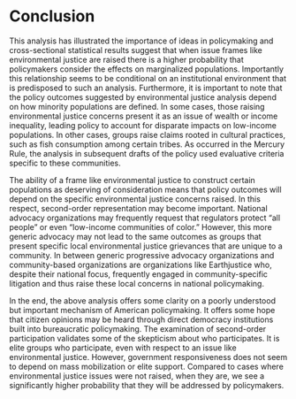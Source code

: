 # Conclusion

This analysis has illustrated the importance of ideas in policymaking
and cross-sectional statistical results suggest that when issue frames
like environmental justice are raised there is a higher probability that
policymakers consider the effects on marginalized populations.
Importantly this relationship seems to be conditional on an
institutional environment that is predisposed to such an analysis.
Furthermore, it is important to note that the policy outcomes suggested
by environmental justice analysis depend on how minority populations are
defined. In some cases, those raising environmental justice concerns
present it as an issue of wealth or income inequality, leading policy to
account for disparate impacts on low-income populations. In other cases,
groups raise claims rooted in cultural practices, such as fish
consumption among certain tribes. As occurred in the Mercury Rule, the
analysis in subsequent drafts of the policy used evaluative criteria
specific to these communities.

The ability of a frame like environmental justice to construct certain
populations as deserving of consideration means that policy outcomes
will depend on the specific environmental justice concerns raised. In
this respect, second-order representation may become important. National
advocacy organizations may frequently request that regulators protect
"all people" or even "low-income communities of color." However, this
more generic advocacy may not lead to the same outcomes as groups that
present specific local environmental justice grievances that are unique
to a community. In between generic progressive advocacy organizations
and community-based organizations are organizations like Earthjustice
who, despite their national focus, frequently engaged in
community-specific litigation and thus raise these local concerns in
national policymaking.

In the end, the above analysis offers some clarity on a poorly
understood but important mechanism of American policymaking. It offers
some hope that citizen opinions may be heard through direct democracy
institutions built into bureaucratic policymaking. The examination of
second-order participation validates some of the skepticism about who
participates. It is elite groups who participate, even with respect to
an issue like environmental justice. However, government responsiveness
does not seem to depend on mass mobilization or elite support. Compared
to cases where environmental justice issues were not raised, when they
are, we see a significantly higher probability that they will be
addressed by policymakers.